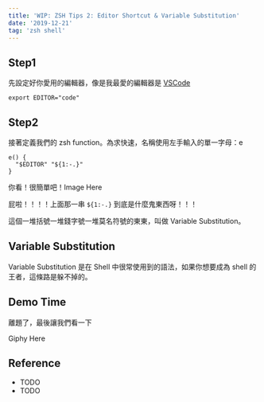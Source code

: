 ```yaml
---
title: 'WIP: ZSH Tips 2: Editor Shortcut & Variable Substitution'
date: '2019-12-21'
tag: 'zsh shell'
---
```


## Step1

先設定好你愛用的編輯器，像是我最愛的編輯器是 [VSCode](https://code.visualstudio.com/)

```shell
export EDITOR="code"
```

## Step2

接著定義我們的 zsh function。為求快速，名稱使用左手輸入的單一字母：e

```shell
e() {
  "$EDITOR" "${1:-.}"
}
```

你看！很簡單吧！Image Here

屁啦！！！！上面那一串 `${1:-.}` 到底是什麼鬼東西呀！！！

這個一堆括號一堆錢字號一堆莫名符號的東東，叫做 Variable Substitution。

## Variable Substitution

Variable Substitution 是在 Shell 中很常使用到的語法，如果你想要成為 shell 的王者，這條路是躲不掉的。

## Demo Time

離題了，最後讓我們看一下

Giphy Here

## Reference

- TODO
- TODO

